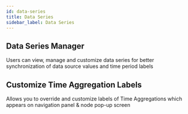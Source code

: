 ```yaml
---
id: data-series
title: Data Series
sidebar_label: Data Series
---
```


## Data Series Manager

Users can view, manage and customize data series for better synchronization of data source values and time period labels

<Vimeo
    video="https://player.vimeo.com/video/439172908"
    responsive={true}
/>

## Customize Time Aggregation Labels

Allows you to override and customize labels of Time Aggregations which appears on navigation panel & node pop-up screen

<Vimeo
    video="https://player.vimeo.com/video/439200422"
    responsive={true}
/>